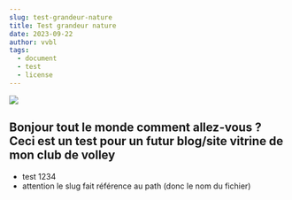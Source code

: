 ```yaml
---
slug: test-grandeur-nature
title: Test grandeur nature
date: 2023-09-22
author: vvbl
tags:
  - document
  - test
  - license
---
```

![](/images/russian-boy-dancing.jpg)

## Bonjour tout le monde comment allez-vous ? Ceci est un test pour un futur blog/site vitrine de mon club de volley

- test 1234 
- attention le slug fait référence au path (donc le nom du fichier)




